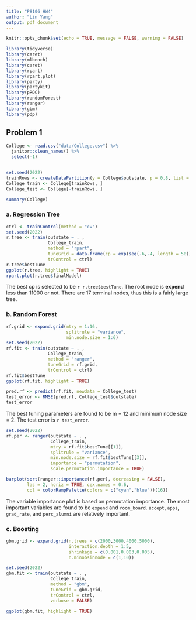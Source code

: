 ```yaml
---
title: "P8106 HW4"
author: "Lin Yang"
output: pdf_document
--- 
```


  
```r
knitr::opts_chunk$set(echo = TRUE, message = FALSE, warning = FALSE)
```

```r
library(tidyverse)
library(caret)
library(mlbench)
library(caret)
library(rpart)
library(rpart.plot)
library(party)
library(partykit)
library(pROC)
library(randomForest)
library(ranger)
library(gbm)
library(pdp)
```

## Problem 1

```r
College <- read.csv("data/College.csv") %>% 
  janitor::clean_names() %>% 
  select(-1)


set.seed(2022)
trainRows <- createDataPartition(y = College$outstate, p = 0.8, list = FALSE)
College_train <- College[trainRows, ]
College_test <- College[-trainRows, ]

summary(College)
```

### a. Regression Tree

```r
ctrl <- trainControl(method = "cv")
set.seed(2022)
r.tree <- train(outstate ~ . ,
                College_train,
                method = "rpart",
                tuneGrid = data.frame(cp = exp(seq(-6,-4, length = 50))),
                trControl = ctrl)
r.tree$bestTune
ggplot(r.tree, highlight = TRUE)
rpart.plot(r.tree$finalModel)
```
The best cp is selected to be `r r.tree$bestTune`. The root node is **expend** less than 11000 or not. There are 17 terminal nodes, thus this is a fairly large tree.

### b. Random Forest

```r
rf.grid <- expand.grid(mtry = 1:16,
                       splitrule = "variance",
                       min.node.size = 1:6)
set.seed(2022)
rf.fit <- train(outstate ~ . ,
                College_train, 
                method = "ranger",
                tuneGrid = rf.grid,
                trControl = ctrl)
rf.fit$bestTune
ggplot(rf.fit, highlight = TRUE)

pred.rf <- predict(rf.fit, newdata = College_test)
test_error <- RMSE(pred.rf, College_test$outstate)
test_error
```

The best tuning parameters are found to be m = 12 and minimum node size = 2. The test error is `r test_error`.


```r
set.seed(2022)
rf.per <- ranger(outstate ~ . ,
                 College_train,
                 mtry = rf.fit$bestTune[[1]],
                 splitrule = "variance",
                 min.node.size = rf.fit$bestTune[[3]],
                 importance = "permutation",
                 scale.permutation.importance = TRUE) 

barplot(sort(ranger::importance(rf.per), decreasing = FALSE), 
        las = 2, horiz = TRUE, cex.names = 0.6,
        col = colorRampPalette(colors = c("cyan","blue"))(16))
```

The variable importance plot is based on permutation importance. The most important variables are found to be `expend` and `room_board`. `accept`, `apps`, `grad_rate`, and `perc_alumni` are relatively important. 


### c. Boosting

```r
gbm.grid <- expand.grid(n.trees = c(2000,3000,4000,5000),
                        interaction.depth = 1:5,
                        shrinkage = c(0.001,0.003,0.005),
                        n.minobsinnode = c(1,10))

set.seed(2022)
gbm.fit <- train(outstate ~ . ,
                 College_train, 
                 method = "gbm",
                 tuneGrid = gbm.grid,
                 trControl = ctrl,
                 verbose = FALSE)

ggplot(gbm.fit, highlight = TRUE)
```


